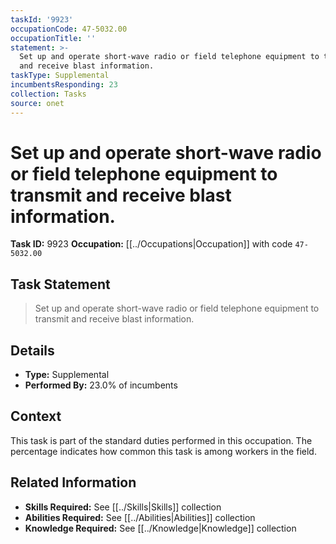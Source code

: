 ```yaml
---
taskId: '9923'
occupationCode: 47-5032.00
occupationTitle: ''
statement: >-
  Set up and operate short-wave radio or field telephone equipment to transmit
  and receive blast information.
taskType: Supplemental
incumbentsResponding: 23
collection: Tasks
source: onet
---
```

# Set up and operate short-wave radio or field telephone equipment to transmit and receive blast information.

**Task ID:** 9923
**Occupation:** [[../Occupations|Occupation]] with code `47-5032.00`

## Task Statement

> Set up and operate short-wave radio or field telephone equipment to transmit and receive blast information.

## Details

- **Type:** Supplemental
- **Performed By:** 23.0% of incumbents

## Context

This task is part of the standard duties performed in this occupation. The percentage indicates how common this task is among workers in the field.

## Related Information

- **Skills Required:** See [[../Skills|Skills]] collection
- **Abilities Required:** See [[../Abilities|Abilities]] collection
- **Knowledge Required:** See [[../Knowledge|Knowledge]] collection
